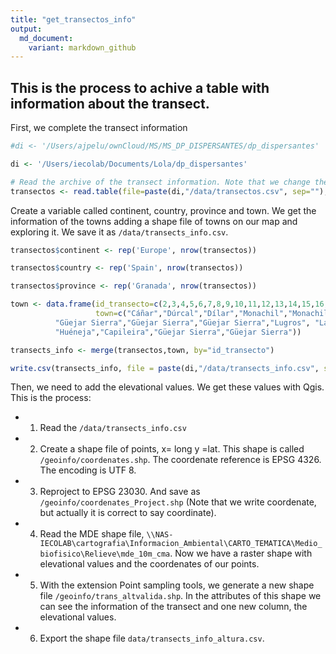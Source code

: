 ```yaml
---
title: "get_transectos_info"
output:
  md_document:
    variant: markdown_github
---
```


## This is the process to achive a table with information about the transect.

First, we complete the transect information

```r
#di <- '/Users/ajpelu/ownCloud/MS/MS_DP_DISPERSANTES/dp_dispersantes'

di <- '/Users/iecolab/Documents/Lola/dp_dispersantes'

# Read the archive of the transect information. Note that we change the encoding. 
transectos <- read.table(file=paste(di,"/data/transectos.csv", sep=""), header=TRUE, sep=",", fileEncoding='UTF-8')
```

Create a variable called continent, country, province and town. We get the information of the towns adding a shape file of towns on our map and exploring it. We save it as `/data/transects_info.csv`. 

```r

transectos$continent <- rep('Europe', nrow(transectos))

transectos$country <- rep('Spain', nrow(transectos))

transectos$province <- rep('Granada', nrow(transectos))

town <- data.frame(id_transecto=c(2,3,4,5,6,7,8,9,10,11,12,13,14,15,16,17),
                   town=c("Cáñar","Dúrcal","Dílar","Monachil","Monachil","Güejar Sierra","Güejar Sierra",
          "Güejar Sierra","Güejar Sierra","Güejar Sierra","Lugros",	"Lanteira",
          "Huéneja","Capileira","Güejar Sierra","Güejar Sierra"))

transects_info <- merge(transectos,town, by="id_transecto")

write.csv(transects_info, file = paste(di,"/data/transects_info.csv", sep=""), row.names=FALSE, quote= FALSE, fileEncoding='UTF-8')

``` 

Then, we need to add the elevational values. We get these values with Qgis. This is the process:

* 1. Read the `/data/transects_info.csv` 

* 2. Create a shape file of points, x= long y =lat. This shape is called `/geoinfo/coordenates.shp`.
The coordenate reference is EPSG 4326. The encoding is UTF 8. 

* 3. Reproject to EPSG 23030. And save as `/geoinfo/coordenates_Project.shp`
(Note that we write coordenate, but actually it is correct to say coordinate).

* 4. Read the MDE shape file, `\\NAS-IECOLAB\cartografia\Informacion_Ambiental\CARTO_TEMATICA\Medio_biofisico\Relieve\mde_10m_cma`. Now we have a raster shape with elevational values and the coordenates of our points. 

* 5. With the extension Point sampling tools, we generate a new shape file `/geoinfo/trans_altvalida.shp`. In the attributes of this shape we can see the information of the transect and one new column, the elevational values.

* 6. Export the shape file  `data/transects_info_altura.csv`. 